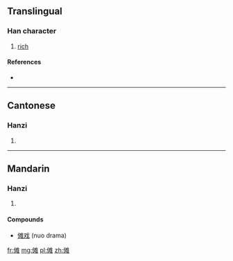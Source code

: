 {{also|儺}}
==Translingual==

===Han character===
{{Han char|rn=9|rad=人|as=10|sn=12|four=|canj=人水人土 (OEOG)|ids=⿰[[亻]][[难]]}}

# [[rich]]

====References====
* {{Han ref|kx=0114.051|hdz=10206.140|uh=50A9|ud=20649}}

----

==Cantonese==

===Hanzi===
{{yue-hanzi|jyut=|y=no4|tra=儺}}

# {{defn|lang=yue|sort=人10}}

----

==Mandarin==

===Hanzi===
{{cmn-hanzi|tra=儺|pin=[[nuó]] ([[nuo2]]), [[yóng]] ([[yong2]])|wg=no<sup>2</sup>, yung<sup>2</sup>}}
# {{defn|lang=cmn|sort=人10}}

====Compounds====
*[[傩戏]] (nuo drama)

[[fr:傩]]
[[mg:傩]]
[[pl:傩]]
[[zh:傩]]